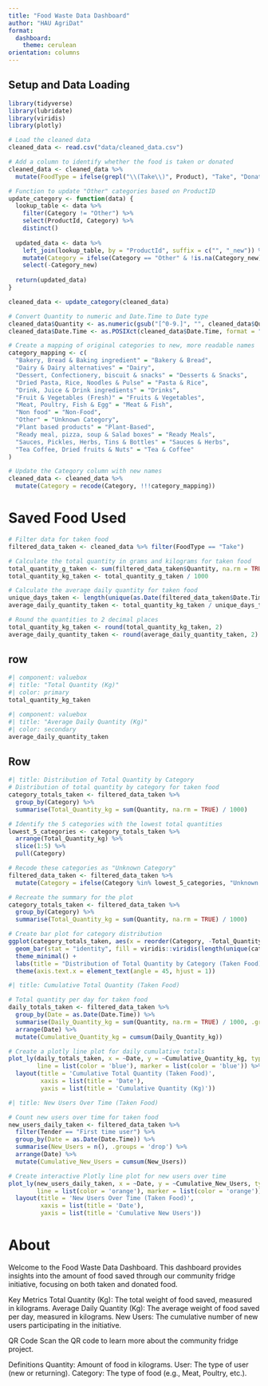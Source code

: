 ```yaml
---
title: "Food Waste Data Dashboard"
author: "HAU AgriDat"
format: 
  dashboard:
    theme: cerulean
orientation: columns
---
```


## Setup and Data Loading
```r
library(tidyverse)
library(lubridate)
library(viridis)
library(plotly)

# Load the cleaned data
cleaned_data <- read.csv("data/cleaned_data.csv")

# Add a column to identify whether the food is taken or donated
cleaned_data <- cleaned_data %>%
  mutate(FoodType = ifelse(grepl("\\(Take\\)", Product), "Take", "Donate"))

# Function to update "Other" categories based on ProductID
update_category <- function(data) {
  lookup_table <- data %>%
    filter(Category != "Other") %>%
    select(ProductId, Category) %>%
    distinct()
  
  updated_data <- data %>%
    left_join(lookup_table, by = "ProductId", suffix = c("", "_new")) %>%
    mutate(Category = ifelse(Category == "Other" & !is.na(Category_new), Category_new, Category)) %>%
    select(-Category_new)
  
  return(updated_data)
}

cleaned_data <- update_category(cleaned_data)

# Convert Quantity to numeric and Date.Time to Date type
cleaned_data$Quantity <- as.numeric(gsub("[^0-9.]", "", cleaned_data$Quantity))
cleaned_data$Date.Time <- as.POSIXct(cleaned_data$Date.Time, format = "%d/%m/%Y %H:%M:%S")

# Create a mapping of original categories to new, more readable names
category_mapping <- c(
  "Bakery, Bread & Baking ingredient" = "Bakery & Bread",
  "Dairy & Dairy alternatives" = "Dairy",
  "Dessert, Confectionery, biscuit & snacks" = "Desserts & Snacks",
  "Dried Pasta, Rice, Noodles & Pulse" = "Pasta & Rice",
  "Drink, Juice & Drink ingredients" = "Drinks",
  "Fruit & Vegetables (Fresh)" = "Fruits & Vegetables",
  "Meat, Poultry, Fish & Egg" = "Meat & Fish",
  "Non food" = "Non-Food",
  "Other" = "Unknown Category",
  "Plant based products" = "Plant-Based",
  "Ready meal, pizza, soup & Salad boxes" = "Ready Meals",
  "Sauces, Pickles, Herbs, Tins & Bottles" = "Sauces & Herbs",
  "Tea Coffee, Dried fruits & Nuts" = "Tea & Coffee"
)

# Update the Category column with new names
cleaned_data <- cleaned_data %>%
  mutate(Category = recode(Category, !!!category_mapping))
```

# Saved Food Used
```r
# Filter data for taken food
filtered_data_taken <- cleaned_data %>% filter(FoodType == "Take")

# Calculate the total quantity in grams and kilograms for taken food
total_quantity_g_taken <- sum(filtered_data_taken$Quantity, na.rm = TRUE)
total_quantity_kg_taken <- total_quantity_g_taken / 1000

# Calculate the average daily quantity for taken food
unique_days_taken <- length(unique(as.Date(filtered_data_taken$Date.Time)))
average_daily_quantity_taken <- total_quantity_kg_taken / unique_days_taken

# Round the quantities to 2 decimal places
total_quantity_kg_taken <- round(total_quantity_kg_taken, 2)
average_daily_quantity_taken <- round(average_daily_quantity_taken, 2)
```

## row {width="25%"}

```r
#| component: valuebox
#| title: "Total Quantity (Kg)"
#| color: primary
total_quantity_kg_taken
```

```r
#| component: valuebox
#| title: "Average Daily Quantity (Kg)"
#| color: secondary
average_daily_quantity_taken
```

## Row {.tabset}
```r
#| title: Distribution of Total Quantity by Category
# Distribution of total quantity by category for taken food
category_totals_taken <- filtered_data_taken %>%
  group_by(Category) %>%
  summarise(Total_Quantity_kg = sum(Quantity, na.rm = TRUE) / 1000)

# Identify the 5 categories with the lowest total quantities
lowest_5_categories <- category_totals_taken %>%
  arrange(Total_Quantity_kg) %>%
  slice(1:5) %>%
  pull(Category)

# Recode these categories as "Unknown Category"
filtered_data_taken <- filtered_data_taken %>%
  mutate(Category = ifelse(Category %in% lowest_5_categories, "Unknown Category", Category))

# Recreate the summary for the plot
category_totals_taken <- filtered_data_taken %>%
  group_by(Category) %>%
  summarise(Total_Quantity_kg = sum(Quantity, na.rm = TRUE) / 1000)

# Create bar plot for category distribution
ggplot(category_totals_taken, aes(x = reorder(Category, -Total_Quantity_kg), y = Total_Quantity_kg)) +
  geom_bar(stat = "identity", fill = viridis::viridis(length(unique(category_totals_taken$Category))), color = "black") +
  theme_minimal() +
  labs(title = "Distribution of Total Quantity by Category (Taken Food)", x = "Category", y = "Total Quantity (Kg)") +
  theme(axis.text.x = element_text(angle = 45, hjust = 1))
```

```r
#| title: Cumulative Total Quantity (Taken Food)

# Total quantity per day for taken food
daily_totals_taken <- filtered_data_taken %>%
  group_by(Date = as.Date(Date.Time)) %>%
  summarise(Daily_Quantity_kg = sum(Quantity, na.rm = TRUE) / 1000, .groups = 'drop') %>%
  arrange(Date) %>%
  mutate(Cumulative_Quantity_kg = cumsum(Daily_Quantity_kg))

# Create a plotly line plot for daily cumulative totals
plot_ly(daily_totals_taken, x = ~Date, y = ~Cumulative_Quantity_kg, type = 'scatter', mode = 'lines+markers',
        line = list(color = 'blue'), marker = list(color = 'blue')) %>%
  layout(title = 'Cumulative Total Quantity (Taken Food)',
         xaxis = list(title = 'Date'),
         yaxis = list(title = 'Cumulative Quantity (Kg)'))
```

```r
#| title: New Users Over Time (Taken Food)

# Count new users over time for taken food
new_users_daily_taken <- filtered_data_taken %>%
  filter(Tender == "First time user") %>%
  group_by(Date = as.Date(Date.Time)) %>%
  summarise(New_Users = n(), .groups = 'drop') %>%
  arrange(Date) %>%
  mutate(Cumulative_New_Users = cumsum(New_Users))

# Create interactive Plotly line plot for new users over time
plot_ly(new_users_daily_taken, x = ~Date, y = ~Cumulative_New_Users, type = 'scatter', mode = 'lines+markers',
        line = list(color = 'orange'), marker = list(color = 'orange')) %>%
  layout(title = 'New Users Over Time (Taken Food)',
         xaxis = list(title = 'Date'),
         yaxis = list(title = 'Cumulative New Users'))
```

# About
Welcome to the Food Waste Data Dashboard. This dashboard provides insights into the amount of food saved through our community fridge initiative, focusing on both taken and donated food.

Key Metrics
Total Quantity (Kg): The total weight of food saved, measured in kilograms.
Average Daily Quantity (Kg): The average weight of food saved per day, measured in kilograms.
New Users: The cumulative number of new users participating in the initiative.

QR Code
Scan the QR code to learn more about the community fridge project.


Definitions
Quantity: Amount of food in kilograms.
User: The type of user (new or returning).
Category: The type of food (e.g., Meat, Poultry, etc.).
